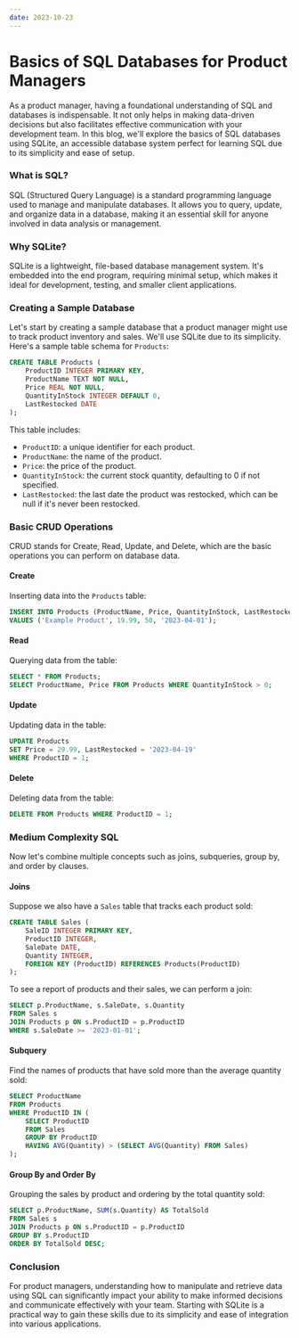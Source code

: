 ```yaml
---
date: 2023-10-23
---
```


# Basics of SQL Databases for Product Managers

As a product manager, having a foundational understanding of SQL and databases is indispensable. It not only helps in making data-driven decisions but also facilitates effective communication with your development team. In this blog, we'll explore the basics of SQL databases using SQLite, an accessible database system perfect for learning SQL due to its simplicity and ease of setup.

### What is SQL?

SQL (Structured Query Language) is a standard programming language used to manage and manipulate databases. It allows you to query, update, and organize data in a database, making it an essential skill for anyone involved in data analysis or management.

### Why SQLite?

SQLite is a lightweight, file-based database management system. It's embedded into the end program, requiring minimal setup, which makes it ideal for development, testing, and smaller client applications.

### Creating a Sample Database

Let's start by creating a sample database that a product manager might use to track product inventory and sales. We'll use SQLite due to its simplicity. Here's a sample table schema for `Products`:

```sql
CREATE TABLE Products (
    ProductID INTEGER PRIMARY KEY,
    ProductName TEXT NOT NULL,
    Price REAL NOT NULL,
    QuantityInStock INTEGER DEFAULT 0,
    LastRestocked DATE
);
```

This table includes:

-   `ProductID`: a unique identifier for each product.
-   `ProductName`: the name of the product.
-   `Price`: the price of the product.
-   `QuantityInStock`: the current stock quantity, defaulting to 0 if not specified.
-   `LastRestocked`: the last date the product was restocked, which can be null if it's never been restocked.

### Basic CRUD Operations

CRUD stands for Create, Read, Update, and Delete, which are the basic operations you can perform on database data.

#### Create

Inserting data into the `Products` table:

```sql
INSERT INTO Products (ProductName, Price, QuantityInStock, LastRestocked)
VALUES ('Example Product', 19.99, 50, '2023-04-01');
```

#### Read

Querying data from the table:

```sql
SELECT * FROM Products;
SELECT ProductName, Price FROM Products WHERE QuantityInStock > 0;
```

#### Update

Updating data in the table:

```sql
UPDATE Products
SET Price = 29.99, LastRestocked = '2023-04-19'
WHERE ProductID = 1;
```

#### Delete

Deleting data from the table:

```sql
DELETE FROM Products WHERE ProductID = 1;
```

### Medium Complexity SQL

Now let's combine multiple concepts such as joins, subqueries, group by, and order by clauses.

#### Joins

Suppose we also have a `Sales` table that tracks each product sold:

```sql
CREATE TABLE Sales (
    SaleID INTEGER PRIMARY KEY,
    ProductID INTEGER,
    SaleDate DATE,
    Quantity INTEGER,
    FOREIGN KEY (ProductID) REFERENCES Products(ProductID)
);
```

To see a report of products and their sales, we can perform a join:

```sql
SELECT p.ProductName, s.SaleDate, s.Quantity
FROM Sales s
JOIN Products p ON s.ProductID = p.ProductID
WHERE s.SaleDate >= '2023-01-01';
```

#### Subquery

Find the names of products that have sold more than the average quantity sold:

```sql
SELECT ProductName
FROM Products
WHERE ProductID IN (
    SELECT ProductID
    FROM Sales
    GROUP BY ProductID
    HAVING AVG(Quantity) > (SELECT AVG(Quantity) FROM Sales)
);
```

#### Group By and Order By

Grouping the sales by product and ordering by the total quantity sold:

```sql
SELECT p.ProductName, SUM(s.Quantity) AS TotalSold
FROM Sales s
JOIN Products p ON s.ProductID = p.ProductID
GROUP BY s.ProductID
ORDER BY TotalSold DESC;
```

### Conclusion

For product managers, understanding how to manipulate and retrieve data using SQL can significantly impact your ability to make informed decisions and communicate effectively with your team. Starting with SQLite is a practical way to gain these skills due to its simplicity and ease of integration into various applications.

